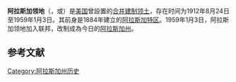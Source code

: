 {{Infobox Former Subdivision
|native_name = {{lang|en|Territory of Alaska}}
|conventional_long_name = 阿拉斯加领地
|common_name = Alaska Territory
|nation=美国
|subdivision = [[美國合併建制領土|合并建制领土]]
|
|event_start = [[阿拉斯加特区|阿拉斯加特区]]
|date_start  = 8月24日
|year_start  = 1912年
|event_end   = [[阿拉斯加州|建州]]
|year_end    = 1959年
|date_end    = 1月3日
|event1      =
|date_event1 =
|event2      =
|date_event2 =
|event_pre   =
|date_pre    =
|
|p1          = 阿拉斯加特区
|flag_p1     = US flag 48 stars.svg
|s1          = 阿拉斯加州
|flag_s1     = Flag of Alaska.svg
|image_flag  = Flag of Alaska.svg
|image_coat  =
|symbol      = 阿拉斯加徽章
|symbol_type = Seal
|image_map   = 1911 Britannica map of Alaska.png
|image_map_caption = 阿拉斯加领地
|
|capital      = [[朱諾_(阿拉斯加州)|朱諾]]
|government_type = 合并建制领土
|title_leader ={{link-en|阿拉斯加州州長列表|List of Governors of Alaska|总督}}
|leader1      = {{link-en|沃尔特·伊莱·克拉克|Walter Eli Clark}}
|year_leader1 = 1912－1913
|leader2      = {{link-en|韦诺·E·亨德里克森|Waino E. Hendrickson}}
|year_leader2 = 1958－1959
|title_deputy =
|deputy1      =
|year_deputy1 =
}}

'''阿拉斯加领地'''（{{lang-en|Territory of Alaska}}，或{{lang|en|Alaska Territory}}）是[[美国|美国]]曾設置的[[美国合并建制领土|合并建制领土]]，存在时间为1912年8月24日至1959年1月3日。其前身是1884年建立的[[阿拉斯加特区|阿拉斯加特区]]。1959年1月3日，阿拉斯加领地加入联邦，改制成為今日的[[阿拉斯加州|阿拉斯加州]]。

==参考文献==
{{reflist}}

[[Category:阿拉斯加州历史|Category:阿拉斯加州历史]]